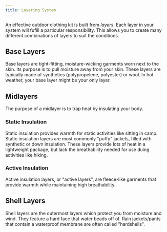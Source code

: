 ```yaml
---
title: Layering System
---
```


An effective outdoor clothing kit is built from *layers*.
Each layer in your system will fufill a particular responsibility.
This allows you to create many different combinations of layers to suit the conditions.

## Base Layers

Base layers are tight-fitting, moisture-wicking garments worn next to the skin. Its purpose is to pull moisture away from your skin.
These layers are typically made of synthetics (polypropelene, polyester) or wool. In hot weather, your base layer might be your only layer.


## Midlayers

The purpose of a midlayer is to trap heat by insulating your body.

### Static Insulation

Static insulation provides warmth for static activities like sitting in camp. Static insulation layers are most commonly "puffy" jackets, filled with synthetic or down insulation. These layers provide lots of heat in a lightweight package, but lack the breathability needed for use duing activities like hiking.

### Active Insulation

Active insulation layers, or "active layers", are fleece-like garments that provide warmth while maintaining high breathability.

## Shell Layers

Shell layers are the outermost layers which protect you from moisture and wind. They feature a hard face that water beads off of. Rain jackets/pants that contain a waterproof membrane are often called "hardshells".
